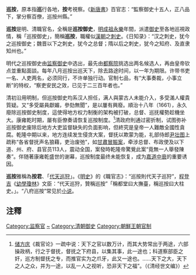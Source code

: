 '''巡按'''，原本指'''巡'''行各地，'''按'''考視察。《[[新唐書|新唐書]]》百官志：“監察御史十五人，正八品下，掌分察百僚，巡按州縣。”

'''巡按'''是明、清職官名，全稱是'''巡按御史'''，[[明成祖|明成祖]][[永樂_(明朝)|永樂]]年間，派遣[[御史|御史]]至各地巡視政情，稱「巡按御史」，簡稱'''巡按'''，職權似[[漢朝|漢朝]]之[[刺史|刺史]]。《日知录》：“汉之刺史，犹今之巡按御史；魏晋以下之刺史，犹今之总督；隋以后之刺史，犹今之知府、及直隶知州也。”

明代之巡按御史由[[监察御史|监察御史]]中选出，最先由[[都察院|都察院]]挑选出两名候选人，再由皇帝钦点並重點面談。每年八月巡按出巡天下，除去路途时间，以一年为期限。许带书吏一名、人吏两名，必须同行，不许单独行动。官制七品，有“大事奏裁，小事立断”的特权，“察吏安民之效，已见于二三百年者也。”

清初沿用明制，但巡按御史均系汉人担任，满人與蒙古人未能介入，多受滿人權貴質疑。又“多受屬員獻媚，參劾無聞”，是以屢有興廢。順治十八年（1661），永久廢除巡按御史制度，這使得地方权力制衡的架构被打破，总督、巡抚權勢趁機坐大。康雍乾时期，屡有臣僚奏请恢复巡按制度。<ref>[[储方庆|储方庆]]《裁官论》一疏中说：天下之官以数万计，而其大势常出于两途，六部操政柄，行之于督抚，督抚之下府县，以集其事，此一途也；科道察部臣之奸，巡方制督抚之专，而推官实为之爪牙，此又一途也。……天下之大，天下之人之众，并为一途，以乱一人之视听，恐非天下之福”。（《清经世文编》）</ref>清政府則通过密折制，试图弥补巡按御史废除后地方大吏监督缺失的负面影响，但終究是皇帝一人難敵全國性貪腐。乾隆中期以来，地方连续发生侵贪大案，督抚以欺蒙为能，礼部侍郎[[尹壮图|尹壮图]]上疏称“各省督抚声名狼藉，吏治废弛”，如[[甘肅冒賑案|甘肅冒賑案]]，牵涉总督、布政使及以下道、州、府、县官员113人，震动全国，案發時乾隆帝驚覺此案“竟無一人舉發陳奏”。伴随著康雍乾盛世的谢幕，巡按制度最终未能恢复，成为[[嘉道中衰|嘉道中衰]]的重要诱因。

'''巡按'''雅稱為'''按君'''、「[[代天巡狩|代天巡狩]]」。《[[明史|明史]]》的《職官志》：“巡按則代天子巡狩”，[[程登吉|程登吉]]《[[幼學瓊林|幼學瓊林]]》文臣：“代天巡狩，贊稱巡按”「稱都堂曰大撫臺，稱巡按曰大柱史。」。“八府巡按”常见於[[小说|小说]]。

==注釋==
{{reflist}}

[[Category:监察官|Category:监察官]]
[[Category:明朝御史|~]]
[[Category:清朝御史|Category:清朝御史]]
[[Category:朝鮮王朝官制|Category:朝鮮王朝官制]]